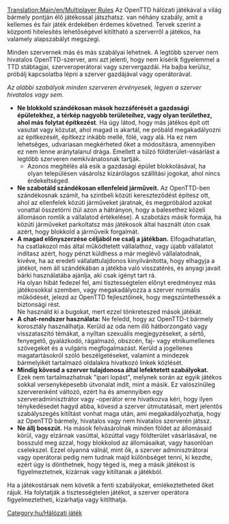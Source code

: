 [[Translation:Main/en/Multiplayer Rules]]{{en/-}}
Az OpenTTD hálózati játékával a világ bármely pontján élő játékossal játszhatsz. van néhány szabály, amit a kellemes és fair játék érdekében érdemes követned. Tervek szerint a központi hitelesítés lehetőségével kitiltható a szerverről a játékos, ha valamely alapszabályt megszegi.

Minden szervernek más és más szabályai lehetnek. A legtöbb szerver nem hivatalos OpenTTD-szerver, ami azt jelenti, hogy nem kísérik figyelemmel a TTD stábtagjai, szerveroperátorai vagy szervergazdái. Ha bajba kerülsz, próbálj kapcsolatba lépni a szerver gazdájával vagy operátorával.

''Az alábbi szabályok minden szerveren érvényesek, legyen a szerver hivatalos vagy sem.''

* '''Ne blokkold szándékosan mások hozzáférését a gazdasági épületekhez, a térkép nagyobb területeihez, vagy olyan területhez, ahol más folytat építkezést'''. Ha úgy látod, hogy más játékos épít ott vasutat vagy közutat, ahol magad is akartál, ne próbáld megakadályozni az építkezését, építkezz inkább mellé, fölé, vagy alá. Ha ez nem lehetséges, udvariasan megkérheted őket a módosításra, amennyiben ez nem lenne aránytalanul drága. Emellett a túlzó földterület-vásárlást a legtöbb szerveren nemkívánatosnak tartják.
** Azonos megítélés alá esik a gazdasági épület blokkolásával, ha olyan településen vásárolsz kizárólagos szállítási jogokat, ahol nincs érdekeltséged.
* '''Ne szabotáld szándékosan ellenfeleid járműveit.''' Az OpenTTD-ben szándékosnak számít, ha szintbeli közúti kereszteződést építesz ott, ahol az ellenfelek közúti járműveket járatnak, és megpróbálod azokat vonattal összetörni (túl azon a hátrányon, hogy a balesethez közeli állomáson romlik a vállalatod értékelése). A szabotázs másik formája, ha közúti járműveket parkoltatsz más játékosok által használt úton csak azért, hogy blokkold a járműveik forgalmát.
* '''A magad előnyszerzése céljából ne csalj a játékban.''' Elfogadhatatlan, ha csatlakozol más által működtetett vállalathoz, vagy újabb vállalatot indítasz azért, hogy pénzt küldhess a már meglévő vállalatodnak, kivéve, ha az eredeti vállalattulajdonos kinyilvánította, hogy elhagyja a játékot, nem áll szándékában a játékba való visszatérés, és anyagi javait bárki használatába ajánlja, aki csak igényt tart rá.<br>Ha olyan hibát fedezel fel, ami tisztességtelen előnyt eredményez más játékosokkal szemben, vagy megakadályozza a szerver normális működését, jelezd az OpenTTD fejlesztőinek, hogy megszüntethessék a biztonsági rést. <br>Ne használd ki a bugokat, mert ezzel tönkreteszed mások játékát.
* '''A chat-rendszer használata:''' Ne feledd, hogy az OpenTTD-t bármely korosztály használhatja. Kerüld az oda nem illő hátborzongató vagy visszataszító témákat, a nyíltan szexuális megjegyzéseket, a sértő, fenyegető, gyalázkodó, rágalmazó, obszcén, faj- vagy etnikumellenes szövegeket és a vulgáris megfogalmazást. Kerüld a jogellenes magatartásokról szóló beszélgetéseket, valamint a mindezek bármelyikét tartalmazó oldalakra hivatkozó linkek közlését. 
* '''Mindig kövesd a szerver tulajdonosa által lefektetett szabályokat.''' Ezek nem tartalmazhatnak "ipari lopást", melynek során az egyik játékos sokkal versenyképesebb útvonalat indít, mint a másik. Ez valószínűleg szerverenként változó, ezért ha és amennyiben egy szerveradminisztrátor vagy -operátor erre hivatkozva kéri, hogy ilyen ténykedésedet hagyd abba, kövesd a szerver útmutatásait, mert jelentős szabályszegés kitiltást vonhat maga után, ami megakadályozhatja, hogy az OpenTTD bármely, hivatalos vagy nem hivatalos szerverén játssz.
* '''Ne állj bosszút.''' Ha mások felvásárolnak minden földet az állomásaid körül, vagy elzárnak vasúttal, közúttal vagy földterület vásárlásával, ne bosszuld meg azzal, hogy blokkolod az állomásaikat, vagy hasonlóan cselekszel. Ezzel olyanná válnál, mint ők, a szerver adminisztrátorai vagy operátorai pedig nem tudnak majd különbséget tenni, ki kezdte, ezért úgy is dönthetnek, hogy téged is, meg a másik játékost is figyelmeztetnek, kizárnak vagy kitiltanak a játékból.
Ha a játékostársak nem követik a fenti szabályokat, emlékeztetheted őket rájuk. Ha folytatják a tisztességtelen játékot, a szerver operátora figyelmeztetheti, kizárhatja vagy kitilthatja.

[[Category:hu/Hálózati játék]]